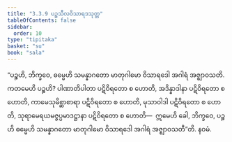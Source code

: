 ```yaml
---
title: "3.3.9 ပဉ္စသီလဝိသာရဒသုတ္တ"
tableOfContents: false
sidebar:
  order: 10
type: "tipitaka"
basket: "su"
book: "sala"
---
```



<DynamicBreadcrumb />

<Division number="312" book="sala">

<Paragraph number="1316" book="sala">
“ပဉ္စဟိ, ဘိက္ခဝေ, ဓမ္မေဟိ သမန္နာဂတော မာတုဂါမော ဝိသာရဒေါ အဂါရံ အဇ္ဈာဝသတိ. ကတမေဟိ ပဉ္စဟိ? ပါဏာတိပါတာ ပဋိဝိရတော စ ဟောတိ, အဒိန္နာဒါနာ ပဋိဝိရတော စ ဟောတိ, ကာမေသုမိစ္ဆာစာရာ ပဋိဝိရတော စ ဟောတိ, မုသာဝါဒါ ပဋိဝိရတော စ ဟောတိ, သုရာမေရယမဇ္ဇပ္ပမာဒဋ္ဌာနာ ပဋိဝိရတော စ ဟောတိ—  ဣမေဟိ ခေါ, ဘိက္ခဝေ, ပဉ္စဟိ ဓမ္မေဟိ သမန္နာဂတော မာတုဂါမော ဝိသာရဒေါ အဂါရံ အဇ္ဈာဝသတီ”တိ.

</Paragraph>
</Division>

<Paragraph number="1317" type="center" book="sala">
နဝမံ.
</Paragraph>